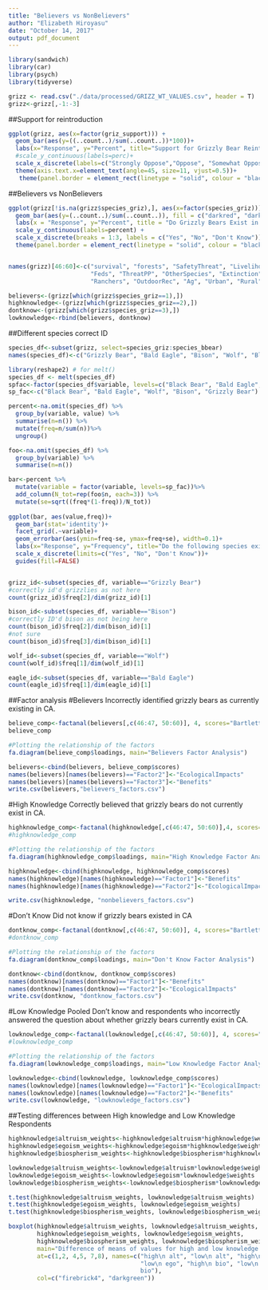 ```yaml
---
title: "Believers vs NonBelievers"
author: "Elizabeth Hiroyasu"
date: "October 14, 2017"
output: pdf_document
---
```


```r
library(sandwich)
library(car)
library(psych)
library(tidyverse)

grizz <- read.csv("./data/processed/GRIZZ_WT_VALUES.csv", header = T)
grizz<-grizz[,-1:-3]
```

##Support for reintroduction
```r
ggplot(grizz, aes(x=factor(griz_support))) +
  geom_bar(aes(y=((..count..)/sum(..count..))*100))+
  labs(x="Response", y="Percent", title="Support for Grizzly Bear Reintroduction")+
  #scale_y_continuous(labels=perc)+
  scale_x_discrete(labels=c("Strongly Oppose","Oppose", "Somewhat Oppose", "Neither", "Somewhat Support", "Support", "Strongly Support"))+ 
  theme(axis.text.x=element_text(angle=45, size=11, vjust=0.5))+
   theme(panel.border = element_rect(linetype = "solid", colour = "black", fill = NA))

```


##Believers vs NonBelievers
```r
ggplot(grizz[!is.na(grizz$species_griz),], aes(x=factor(species_griz))) + 
  geom_bar(aes(y=(..count..)/sum(..count..)), fill = c("darkred", "darkgreen", "darkred")) +
  labs(x = "Response", y="Percent", title = "Do Grizzly Bears Exist in California?") + 
  scale_y_continuous(labels=percent) +
  scale_x_discrete(breaks = 1:3, labels = c("Yes", "No", "Don't Know")) + 
  theme(panel.border = element_rect(linetype = "solid", colour = "black", fill = NA))


names(grizz)[46:60]<-c("survival", "forests", "SafetyThreat", "LivelihoodThreat", "Tourism",
                       "Feds", "ThreatPP", "OtherSpecies", "Extinction", "LocalControl", 
                       "Ranchers", "OutdoorRec", "Ag", "Urban", "Rural")

believers<-(grizz[which(grizz$species_griz==1),])
highknowledge<-(grizz[which(grizz$species_griz==2),])
dontknow<-(grizz[which(grizz$species_griz==3),])
lowknowledge<-rbind(believers, dontknow)
```

##Different species correct ID
```r
species_df<-subset(grizz, select=species_griz:species_bbear)
names(species_df)<-c("Grizzly Bear", "Bald Eagle", "Bison", "Wolf", "Black Bear")

library(reshape2) # for melt()
species_df <- melt(species_df)
spfac<-factor(species_df$variable, levels=c("Black Bear", "Bald Eagle", "Wolf", "Bison", "Grizzly Bear"))
sp_fac<-c("Black Bear", "Bald Eagle", "Wolf", "Bison", "Grizzly Bear")

percent<-na.omit(species_df) %>%
  group_by(variable, value) %>%
  summarise(n=n()) %>%
  mutate(freq=n/sum(n))%>%
  ungroup()

foo<-na.omit(species_df) %>%
  group_by(variable) %>%
  summarise(n=n())

bar<-percent %>%
  mutate(variable = factor(variable, levels=sp_fac))%>%
  add_column(N_tot=rep(foo$n, each=3)) %>%
  mutate(se=sqrt((freq*(1-freq))/N_tot))
  
ggplot(bar, aes(value,freq))+
  geom_bar(stat='identity')+
  facet_grid(.~variable)+
  geom_errorbar(aes(ymin=freq-se, ymax=freq+se), width=0.1)+
  labs(x="Response", y="Frequency", title="Do the following species exist in the wild in CA?")+ scale_y_continuous(labels=scales::percent) +
  scale_x_discrete(limits=c("Yes", "No", "Don't Know"))+
  guides(fill=FALSE)


grizz_id<-subset(species_df, variable=="Grizzly Bear")
#correctly id'd grizzlies as not here
count(grizz_id)$freq[2]/dim(grizz_id)[1]

bison_id<-subset(species_df, variable=="Bison")
#correctly ID'd bison as not being here
count(bison_id)$freq[2]/dim(bison_id)[1]
#not sure
count(bison_id)$freq[3]/dim(bison_id)[1]

wolf_id<-subset(species_df, variable=="Wolf")
count(wolf_id)$freq[1]/dim(wolf_id)[1]

eagle_id<-subset(species_df, variable=="Bald Eagle")
count(eagle_id)$freq[1]/dim(eagle_id)[1]

```


##Factor analysis
#Believers
Incorrectly identified grizzly bears as currently existing in CA.
```r
believe_comp<-factanal(believers[,c(46:47, 50:60)], 4, scores="Bartlett")
believe_comp

#Plotting the relationship of the factors
fa.diagram(believe_comp$loadings, main="Believers Factor Analysis")

believers<-cbind(believers, believe_comp$scores)
names(believers)[names(believers)=="Factor2"]<-"EcologicalImpacts"
names(believers)[names(believers)=="Factor3"]<-"Benefits"
write.csv(believers,"believers_factors.csv")
```

#High Knowledge
Correctly believed that grizzly bears do not currently exist in CA.
```r
highknowledge_comp<-factanal(highknowledge[,c(46:47, 50:60)],4, scores="Bartlett")
#highknowledge_comp

#Plotting the relationship of the factors
fa.diagram(highknowledge_comp$loadings, main="High Knowledge Factor Analysis")

highknowledge<-cbind(highknowledge, highknowledge_comp$scores)
names(highknowledge)[names(highknowledge)=="Factor1"]<-"Benefits"
names(highknowledge)[names(highknowledge)=="Factor2"]<-"EcologicalImpacts"

write.csv(highknowledge, "nonbelievers_factors.csv")
```

#Don't Know
Did not know if grizzly bears existed in CA
```r
dontknow_comp<-factanal(dontknow[,c(46:47, 50:60)], 4, scores="Bartlett")
#dontknow_comp

#Plotting the relationship of the factors
fa.diagram(dontknow_comp$loadings, main="Don't Know Factor Analysis")

dontknow<-cbind(dontknow, dontknow_comp$scores)
names(dontknow)[names(dontknow)=="Factor1"]<-"Benefits"
names(dontknow)[names(dontknow)=="Factor2"]<-"EcologicalImpacts"
write.csv(dontknow, "dontknow_factors.csv")
```

#Low Knowledge
Pooled Don't know and respondents who incorrectly answered the question about whether grizzly bears currently exist in CA.
```r
lowknowledge_comp<-factanal(lowknowledge[,c(46:47, 50:60)], 4, scores="Bartlett")
#lowknowledge_comp

#Plotting the relationship of the factors
fa.diagram(lowknowledge_comp$loadings, main="Low Knowledge Factor Analysis")

lowknowledge<-cbind(lowknowledge, lowknowledge_comp$scores)
names(lowknowledge)[names(lowknowledge)=="Factor1"]<-"EcologicalImpacts"
names(lowknowledge)[names(lowknowledge)=="Factor2"]<-"Benefits"
write.csv(lowknowledge, "lowknowledge_factors.csv")
```

##Testing differences between High knowledge and Low Knowledge Respondents
```r

highknowledge$altruism_weights<-highknowledge$altruism*highknowledge$weights
highknowledge$egoism_weights<-highknowledge$egoism*highknowledge$weights
highknowledge$biospherism_weights<-highknowledge$biospherism*highknowledge$weights

lowknowledge$altruism_weights<-lowknowledge$altruism*lowknowledge$weights
lowknowledge$egoism_weights<-lowknowledge$egoism*lowknowledge$weights
lowknowledge$biospherism_weights<-lowknowledge$biospherism*lowknowledge$weights

t.test(highknowledge$altruism_weights, lowknowledge$altruism_weights)
t.test(highknowledge$egoism_weights, lowknowledge$egoism_weights)
t.test(highknowledge$biospherism_weights, lowknowledge$biospherism_weights)

boxplot(highknowledge$altruism_weights, lowknowledge$altruism_weights,
        highknowledge$egoism_weights, lowknowledge$egoism_weights,
        highknowledge$biospherism_weights, lowknowledge$biospherism_weights,
        main="Difference of means of values for high and low knowledge respondents",
        at=c(1,2, 4,5, 7,8), names=c("high\n alt", "low\n alt", "high\n ego", 
                                     "low\n ego", "high\n bio", "low\n 
                                     bio"),
        col=c("firebrick4", "darkgreen"))

```